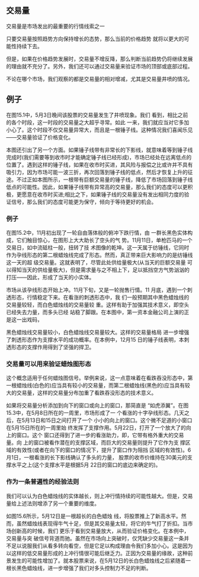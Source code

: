 
## 交易量
交易量是市场发出的最重要的行情线索之一

只要交易量按照趋势方向保持增长的态势，那么当前的价格趋势
就将以更大的可能性持续下去。

但是，如果在价格趋势发展时，交易量不增反降，那么判断当前趋势仍将继续发展的理由就不充分了。另外，我们还可以通过交易量来验证市场的顶部或底部过程。

不论在哪个市场，我们观察的都是交易量的相对增减，尤其是交易量井喷的情况。

## 例子
在图15.1中，5月3日晚间该股票的交易量发生了井喷现象。我们 看到，相比之前的各个时段，这一时段的交易量之大超乎寻常。如此 一来，我们就应当对它多加小心了。这个时段不仅交易量异常大，而且是一根锤子线。这种情况我们喜闻乐见——交易量验证了价格变化。

本图还引出了另一个方面。如果锤子线带有非常长的下影线，就意味着等到锤子线完成时(我们需要等到收市时才能确定锤子线已经形成)，市场已经处在远离低点的位置了。遇到这样的锤子线，如果在收市时买进，其风险与报偿之比或许并不具有吸引力，因为市场可能一波三折，再次回落到锤子线的低点，然后才恢复上升的征途。不过正如本图所示，一根带有巨额交易量的锤子线，降低了市场回落到锤子线低点的可能性。因此，如果锤子线带有异常高的交易量，那么我们的态度可以更积极，更愿意在收市时买进;相比之下，如果锤子线的交易量没有发出相同力度的验证信号，那么我们的态度可能更为保守，倾向于等待更好的机会。

<ImageRender alt='test1' width='auto' height='auto' path='/蜡烛图技术/24-交易量.png' />

### 例子
在图15.2中，11月初出现了一轮自由落体般的俯冲下跌行情，由 一群长黑色实体构成，它们触目惊心，在图形上大大助长了空头的气 势。11月11日，单枪匹马的一个交易日，如中流砥柱一般，扭转了技 术图像的乾坤。这一天属于纺锤线，它同时作为孕线形态的第二根蜡烛线完成了形态。然而，真正带来巨大影响力的是纺锤线这一天的超 级交易量。这就表明了，尽管此处供给量极大(从当天的巨额交易量 可以得知当天的供给量极大)，但是需求量与之不相上下，足以抵挡空方气势汹汹的打压——因此，形成了当天的小实体。

市场从该孕线形态开始上冲。11月下旬，又是一轮抛售行情。11 月底，遇到一个刺透形态，行情稳定下来。在看涨的刺透形态中，我 们一般预期其中黑色蜡烛线的交易量较轻，而白色蜡烛线的交易量较 重。这样有助于加强其技术意义，即空头已经失去力量，而多头已经 站稳了脚跟。在本图中，第一资本金融公司上演的正是这一出戏码，

黑色蜡烛线交易量较小，白色蜡烛线交易量较大。这样的交易量格局 进一步增强了刺透形态作为支撑水平的成功概率。在本例中，12月15 日的锤子线表明，本刺透形态的支撑作用得到了坚强的捍卫。

<ImageRender alt='test1' width='auto' height='auto' path='/蜡烛图技术/24-交易量2.png' />

### 交易量可以用来验证蜡烛图形态
这个概念适用于任何蜡烛图信号。举例来说，这一点意味着在看跌吞没形态中，第一根蜡烛线(白色的)应当具有较小的交易量，而第二根蜡烛线(黑色的)应当具有较大的交易量，这样的交易量分布加重了看跌吞没形态的技术意义。

如果将交易量分析添加到向下的窗口或向上的窗口，那简直是 “如虎添翼”。在图15.3中，在5月8日所在的一周里，市场形成了一 个看涨的十字孕线形态。几天之后，在5月13日和15日之间打开了一个 小小的向上的窗口。这个微不足道的小窗口在5月15日所在的一周里始 终发挥了支撑作用。5月22日，打开了一个放大了的向上的窗口。这个 窗口还得到了进一步的看涨助力，即，它带有格外重大的交易量。向 上的窗口被看作潜在的支撑区域，而巨大的交易量则提升了它作为支 撑区域的有效性(或者在向下的窗口的情况下，提升了窗口作为阻挡 区域的有效性)。6月1日，一根看涨的长下影线确认了多头的力量， 股票的收市价维持在30美元的支撑水平之上(这个支撑水平是根据5月 22日的窗口的底边来确定的)。

<ImageRender alt='test1' width='auto' height='auto' path='/蜡烛图技术/24-交易量3.png' />

### 作为一条普遍性的经验法则
我们可以认为白色蜡烛线的实体越长，则上冲行情持续的可能性越大。但是，交易量给上述法则增添了另一个重要的维度。

如图15.6所示，5月12日是一根超长的白色蜡烛 线，将股票推上了新高水平。然而，虽然蜡烛线表现得牛气十足，但是其交易量太轻，将它的牛气打了折扣。当市场创新高的时候，我们 更乐于看到交易量放大，从而验证价格变化。在本例中，交易量与突 破信号背道而驰。虽然在市场向上突破时，仅凭缺少交易量这一条并不足以说服我们从看多转向看空，但是它足以构成理由令我们多加小心。这是因为以这样的低交易量形成的上冲行情很可能后继乏力。正因为交易量的缘故，这种前景发生的可能性增加了。就本股票来说，在5月12日的长白色蜡烛线之后紧随着一根长黑色蜡烛线，进一步增强了我们对多头控制力不足的判断。

<ImageRender alt='test1' width='auto' height='auto' path='/蜡烛图技术/24-交易量4.png' />
